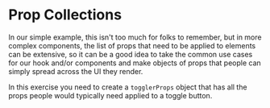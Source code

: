 # Prop Collections

In our simple example, this isn't too much for folks to remember, but in more
complex components, the list of props that need to be applied to elements can be
extensive, so it can be a good idea to take the common use cases for our hook
and/or components and make objects of props that people can simply spread across
the UI they render.

In this exercise you need to create a `togglerProps` object that has all the
props people would typically need applied to a toggle button.
